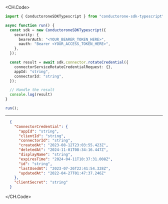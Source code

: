 
<CH.Code>
```typescript RotateCredential.ts
import { ConductoroneSDKTypescript } from "conductorone-sdk-typescript";

async function run() {
  const sdk = new ConductoroneSDKTypescript({
    security: {
      bearerAuth: "<YOUR_BEARER_TOKEN_HERE>",
      oauth: "Bearer <YOUR_ACCESS_TOKEN_HERE>",
    },
  });

  const result = await sdk.connector.rotateCredential({
    connectorServiceRotateCredentialRequest: {},
    appId: "string",
    connectorId: "string",
  });

  // Handle the result
  console.log(result)
}

run();
```
---

```json Example Response
  {
    "ConnectorCredential": {
      "appId": "string",
      "clientId": "string",
      "connectorId": "string",
      "createdAt": "2023-08-12T23:03:55.423Z",
      "deletedAt": "2024-11-01T08:34:16.447Z",
      "displayName": "string",
      "expiresTime": "2024-04-11T10:37:31.008Z",
      "id": "string",
      "lastUsedAt": "2023-07-26T22:41:54.328Z",
      "updatedAt": "2022-04-27T01:47:37.246Z"
    },
    "clientSecret": "string"
  }
```
</CH.Code>
